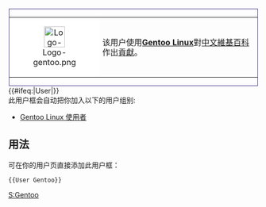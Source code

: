 <div style="float: left; border:solid #463A8C 1px; margin: 1px;">
{| cellspacing="0" style="width: 238px; background: #7a5ada;"
| style="width: 45px; height: 45px; background: #FFFFFF; text-align: center; font-size: {{{5|{{{id-s|14}}}}}}pt; color: {{{id-fc|black}}};" | [[File:Logo-gentoo.png|42px]]
| style="font-size: {{{info-s|10}}}pt; padding: 4pt; line-height: 1.25em; color: {{{info-fc|#FFFFEE}}};" | 该用户使用'''[[Gentoo Linux]]'''對[[中文維基百科]]作出[[:Category:Gentoo Linux 使用者|貢獻]]。
|}</div>
<!-- 如下是旧版本的用户框，使用了模板，此处未移除，但注释了
{{Userbox
  |id=[[File:Logo-gentoo.png|40px]]
  |id-c=#FFF
  |id-s=11
  |info=该用户使用'''[[Gentoo Linux]]'''对[[中文维基百科]]作出[[:Category:Gentoo Linux 使用者|贡献]]。
  |info-c=#7a5ada;
  |info-s=9
  |border-c=#463A8C
}}
-->
<includeonly>{{#ifeq:{{NAMESPACE}}|User|[[Category:Gentoo Linux 使用者|{{PAGENAME}}]]}}</includeonly><noinclude>
<br clear="all" />
此用户框会自动把你加入以下的用户组别:
*[[:Category:Gentoo Linux 使用者|Gentoo Linux 使用者]]
== 用法 ==
可在你的用户页直接添加此用户框：
<pre>{{User Gentoo}}</pre>
[[Category:软件用户框模板|S:Gentoo]]
</noinclude>